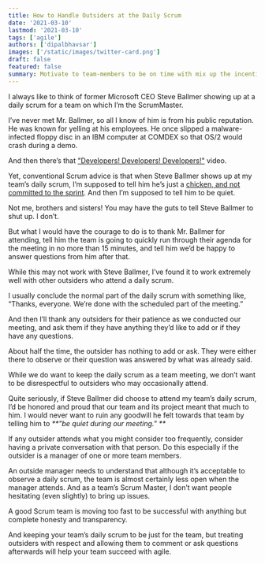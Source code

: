 ```yaml
---
title: How to Handle Outsiders at the Daily Scrum
date: '2021-03-10'
lastmod: '2021-03-10'
tags: ['agile']
authors: ['dipalbhavsar']
images: ['/static/images/twitter-card.png']
draft: false
featured: false
summary: Motivate to team-members to be on time with mix up the incentives.
---
```


I always like to think of former Microsoft CEO Steve Ballmer showing up at a daily scrum for a team on which I’m the ScrumMaster.

I’ve never met Mr. Ballmer, so all I know of him is from his public reputation. He was known for yelling at his employees. He once slipped a malware-infected floppy disc in an IBM computer at COMDEX so that OS/2 would crash during a demo.

And then there’s that ["Developers! Developers! Developers!"](https://www.instagram.com/economicarchive/reel/C4Wt_hZtST9/) video.

Yet, conventional Scrum advice is that when Steve Ballmer shows up at my team’s daily scrum, I’m supposed to tell him he’s just a [chicken, and not committed to the sprint](https://www.agile-academy.com/en/agile-dictionary/chickens-pigs/). And then I’m supposed to tell him to be quiet.

Not me, brothers and sisters! You may have the guts to tell Steve Ballmer to shut up. I don’t.

But what I would have the courage to do is to thank Mr. Ballmer for attending, tell him the team is going to quickly run through their agenda for the meeting in no more than 15 minutes, and tell him we’d be happy to answer questions from him after that.

While this may not work with Steve Ballmer, I’ve found it to work extremely well with other outsiders who attend a daily scrum.

I usually conclude the normal part of the daily scrum with something like, “Thanks, everyone. We’re done with the scheduled part of the meeting.”

And then I’ll thank any outsiders for their patience as we conducted our meeting, and ask them if they have anything they’d like to add or if they have any questions.

About half the time, the outsider has nothing to add or ask. They were either there to observe or their question was answered by what was already said.

While we do want to keep the daily scrum as a team meeting, we don’t want to be disrespectful to outsiders who may occasionally attend.

Quite seriously, if Steve Ballmer did choose to attend my team’s daily scrum, I’d be honored and proud that our team and its project meant that much to him. I would never want to ruin any goodwill he felt towards that team by telling him to _**"be quiet during our meeting." **_

If any outsider attends what you might consider too frequently, consider having a private conversation with that person. Do this especially if the outsider is a manager of one or more team members.

An outside manager needs to understand that although it’s acceptable to observe a daily scrum, the team is almost certainly less open when the manager attends. And as a team’s Scrum Master, I don’t want people hesitating (even slightly) to bring up issues.

A good Scrum team is moving too fast to be successful with anything but complete honesty and transparency.

And keeping your team’s daily scrum to be just for the team, but treating outsiders with respect and allowing them to comment or ask questions afterwards will help your team succeed with agile.
